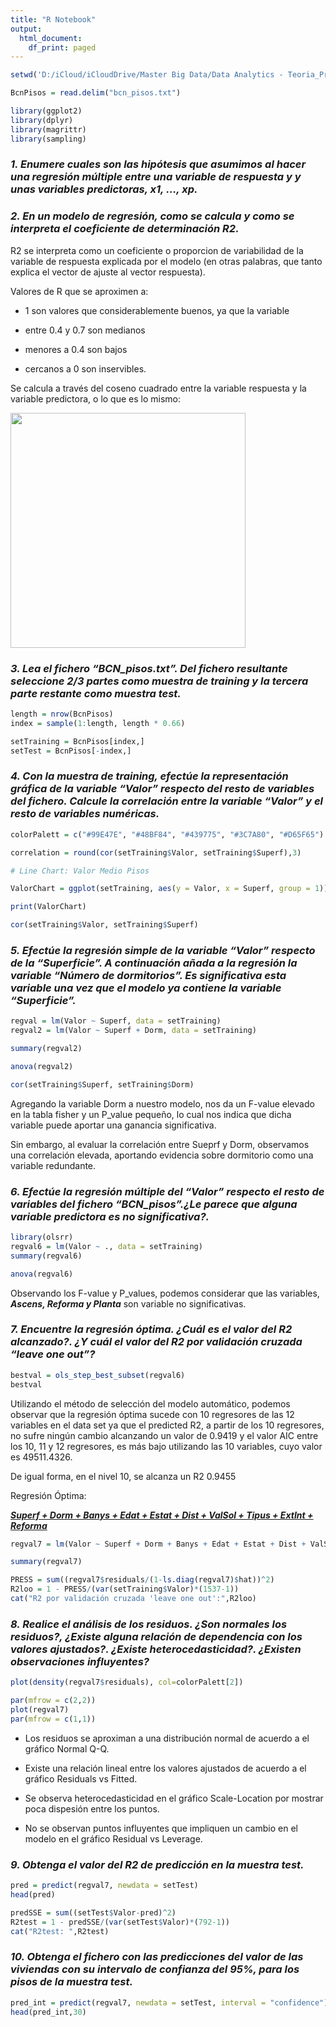 ```yaml
---
title: "R Notebook"
output:
  html_document:
    df_print: paged
---
```


```r

setwd('D:/iCloud/iCloudDrive/Master Big Data/Data Analytics - Teoria_Practica/_r_exercises/5-Linear Regression')

BcnPisos = read.delim("bcn_pisos.txt")

library(ggplot2)
library(dplyr)
library(magrittr)
library(sampling)
```

### ***1. Enumere cuales son las hipótesis que asumimos al hacer una regresión múltiple entre una variable de respuesta y y unas variables predictoras, x1, ..., xp.***

### ***2. En un modelo de regresión, como se calcula y como se interpreta el coeficiente de determinación R2.***

R2 se interpreta como un coeficiente o proporcion de variabilidad de la variable de respuesta explicada por el modelo (en otras palabras, que tanto explica el vector de ajuste al vector respuesta).

Valores de R que se aproximen a:

-   1 son valores que considerablemente buenos, ya que la variable

-   entre 0.4 y 0.7 son medianos

-   menores a 0.4 son bajos

-   cercanos a 0 son inservibles.

Se calcula a través del coseno cuadrado entre la variable respuesta y la variable predictora, o lo que es lo mismo:

![](images/paste-CC2EB9B4.png){width="376"}

### ***3. Lea el fichero "BCN_pisos.txt". Del fichero resultante seleccione 2/3 partes como muestra de training y la tercera parte restante como muestra test.***

```r
length = nrow(BcnPisos)
index = sample(1:length, length * 0.66)

setTraining = BcnPisos[index,]
setTest = BcnPisos[-index,]
```

### ***4. Con la muestra de training, efectúe la representación gráfica de la variable "Valor" respecto del resto de variables del fichero. Calcule la correlación entre la variable "Valor" y el resto de variables numéricas.***

```r
colorPalett = c("#99E47E", "#48BF84", "#439775", "#3C7A80", "#D65F65")

correlation = round(cor(setTraining$Valor, setTraining$Superf),3)

# Line Chart: Valor Medio Pisos

ValorChart = ggplot(setTraining, aes(y = Valor, x = Superf, group = 1)) + geom_point(color = "#48BF84", size =1.2) + geom_smooth(method='lm', se = FALSE) + theme(axis.text.x = element_text(angle = 90, vjust = 0.5, hjust=1)) + ggtitle(paste("Valor Pisos por Superficie, with a correlation: ", correlation)) + labs(y = "Valor Ptas", x = " Superf") + scale_fill_manual(values=colorPalett)

print(ValorChart)

cor(setTraining$Valor, setTraining$Superf)
```

### ***5. Efectúe la regresión simple de la variable "Valor" respecto de la "Superficie". A continuación añada a la regresión la variable "Número de dormitorios". Es significativa esta variable una vez que el modelo ya contiene la variable "Superficie".***

```r

regval = lm(Valor ~ Superf, data = setTraining)
regval2 = lm(Valor ~ Superf + Dorm, data = setTraining)

summary(regval2)
```

```r
anova(regval2)
```

```r
cor(setTraining$Superf, setTraining$Dorm)
```

Agregando la variable Dorm a nuestro modelo, nos da un F-value elevado en la tabla fisher y un P_value pequeño, lo cual nos indica que dicha variable puede aportar una ganancia significativa.

Sin embargo, al evaluar la correlación entre Sueprf y Dorm, observamos una correlación elevada, aportando evidencia sobre dormitorio como una variable redundante.

### ***6. Efectúe la regresión múltiple del "Valor" respecto el resto de variables del fichero "BCN_pisos".¿Le parece que alguna variable predictora es no significativa?.***

```r
library(olsrr)
regval6 = lm(Valor ~ ., data = setTraining)
summary(regval6)
```

```r
anova(regval6)
```

Observando los F-value y P_values, podemos considerar que las variables, ***Ascens, Reforma y Planta*** son variable no significativas.

### ***7. Encuentre la regresión óptima. ¿Cuál es el valor del R2 alcanzado?. ¿Y cuál el valor del R2 por validación cruzada "leave one out"?***

```r
bestval = ols_step_best_subset(regval6)
bestval
```

Utilizando el método de selección del modelo automático, podemos observar que la regresión óptima sucede con 10 regresores de las 12 variables en el data set ya que el predicted R2, a partir de los 10 regresores, no sufre ningún cambio alcanzando un valor de 0.9419 y el valor AIC entre los 10, 11 y 12 regresores, es más bajo utilizando las 10 variables, cuyo valor es 49511.4326.

De igual forma, en el nivel 10, se alcanza un R2 0.9455

Regresión Óptima:

[***Superf + Dorm + Banys + Edat + Estat + Dist + ValSol + Tipus + ExtInt + Reforma***]{.underline}

```r
regval7 = lm(Valor ~ Superf + Dorm + Banys + Edat + Estat + Dist + ValSol + Tipus + ExtInt + Reforma, data = setTraining)

summary(regval7)
```

```r
PRESS = sum((regval7$residuals/(1-ls.diag(regval7)$hat))^2)
R2loo = 1 - PRESS/(var(setTraining$Valor)*(1537-1))
cat("R2 por validación cruzada 'leave one out':",R2loo)
```

### ***8. Realice el análisis de los residuos. ¿Son normales los residuos?, ¿Existe alguna relación de dependencia con los valores ajustados?. ¿Existe heterocedasticidad?. ¿Existen observaciones influyentes?***

```r
plot(density(regval7$residuals), col=colorPalett[2])
```

```r
par(mfrow = c(2,2))
plot(regval7)
par(mfrow = c(1,1))
```

-   Los residuos se aproximan a una distribución normal de acuerdo a el gráfico Normal Q-Q.

-   Existe una relación lineal entre los valores ajustados de acuerdo a el gráfico Residuals vs Fitted.

-   Se observa heterocedasticidad en el gráfico Scale-Location por mostrar poca dispesión entre los puntos.

-   No se observan puntos influyentes que impliquen un cambio en el modelo en el gráfico Residual vs Leverage.

### ***9. Obtenga el valor del R2 de predicción en la muestra test.***

```r
pred = predict(regval7, newdata = setTest)
head(pred)

predSSE = sum((setTest$Valor-pred)^2)
R2test = 1 - predSSE/(var(setTest$Valor)*(792-1))
cat("R2test: ",R2test)
```

### ***10. Obtenga el fichero con las predicciones del valor de las viviendas con su intervalo de confianza del 95%, para los pisos de la muestra test.***

```r
pred_int = predict(regval7, newdata = setTest, interval = "confidence")
head(pred_int,30)
```
